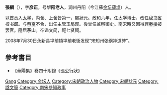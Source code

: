 {{Otheruses|張綱}}
'''張綱'''（{{bd|?||?||}}），字'''彦正'''，号'''华阳老人'''，润州丹阳（今江蘇[[金坛|金坛]][[薛埠|薛埠]]）人。

以首贡入[[太学|太学]]，内舍、上舍皆第一，賜狀元。政和六年，任太学博士，改任[[秘书省|秘书省]]校书郎。与[[蔡京|蔡京]]不合，出任主管玉局观。後曾任监察御史。南宋時又因得罪[[秦桧|秦桧]]被罢官。隐居茅山。卒谥文简，祀七贤祠。

2008年7月30日永新县埠前镇埠前老街发现“宋知州张纲神道碑”。

==參考書目==
*《華陽集》卷四十附錄《張公行狀》

{{Authority control}}
{{DEFAULTSORT:Zhang张}}
[[Category:張姓|Gang]]
[[Category:金坛人|Category:金坛人]]
[[Category:宋朝政治人物|Category:宋朝政治人物]]
[[Category:宋朝狀元|Category:宋朝狀元]]
[[Category:諡文簡|Category:諡文簡]]
[[Category:南宋參知政事|Category:南宋參知政事]]